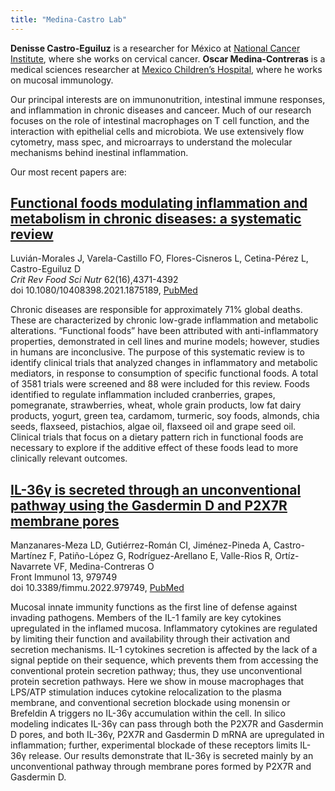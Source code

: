 ```yaml
---
title: "Medina-Castro Lab"
---
```


**Denisse Castro-Eguiluz** is a researcher for México at [National Cancer Institute](https://www.incan.salud.gob.mx), where she works on cervical cancer. **Oscar Medina-Contreras** is a medical sciences researcher at [Mexico Children’s Hospital](https://www.himfg.edu.mx/), where he works on mucosal immunology.

Our principal interests are on immunonutrition, intestinal immune responses, and inflammation in chronic diseases and canceer. Much of our research focuses on the role of intestinal macrophages on T cell function, and the interaction with epithelial cells and microbiota. We use extensively flow cytometry, mass spec, and microarrays to understand the molecular mechanisms behind inestinal inflammation.

Our most recent papers are:

:::callout-important
## [Functional foods modulating inflammation and metabolism in chronic diseases: a systematic review](https://www.tandfonline.com/doi/abs/10.1080/10408398.2021.1875189)

Luvián-Morales J, Varela-Castillo FO, Flores-Cisneros L, Cetina-Pérez L, Castro-Eguiluz D\
*Crit Rev Food Sci Nutr* 62(16),4371-4392\
doi 10.1080/10408398.2021.1875189, [PubMed](https://pubmed.ncbi.nlm.nih.gov/33506690/)

Chronic diseases are responsible for approximately 71% global deaths. These are characterized by chronic low-grade inflammation and metabolic alterations. "Functional foods" have been attributed with anti-inflammatory properties, demonstrated in cell lines and murine models; however, studies in humans are inconclusive. The purpose of this systematic review is to identify clinical trials that analyzed changes in inflammatory and metabolic mediators, in response to consumption of specific functional foods. A total of 3581 trials were screened and 88 were included for this review. Foods identified to regulate inflammation included cranberries, grapes, pomegranate, strawberries, wheat, whole grain products, low fat dairy products, yogurt, green tea, cardamom, turmeric, soy foods, almonds, chia seeds, flaxseed, pistachios, algae oil, flaxseed oil and grape seed oil. Clinical trials that focus on a dietary pattern rich in functional foods are necessary to explore if the additive effect of these foods lead to more clinically relevant outcomes.
:::

:::callout-important
## [IL-36γ is secreted through an unconventional pathway using the Gasdermin D and P2X7R membrane pores](https://www.frontiersin.org/articles/10.3389/fimmu.2022.979749/full)

Manzanares-Meza LD, Gutiérrez-Román CI, Jiménez-Pineda A, Castro-Martínez F, Patiño-López G, Rodríguez-Arellano E, Valle-Rios R, Ortíz-Navarrete VF, Medina-Contreras O\
Front Immunol 13, 979749\
doi 10.3389/fimmu.2022.979749, [PubMed](https://pubmed.ncbi.nlm.nih.gov/36059446/)

Mucosal innate immunity functions as the first line of defense against invading pathogens. Members of the IL-1 family are key cytokines upregulated in the inflamed mucosa. Inflammatory cytokines are regulated by limiting their function and availability through their activation and secretion mechanisms. IL-1 cytokines secretion is affected by the lack of a signal peptide on their sequence, which prevents them from accessing the conventional protein secretion pathway; thus, they use unconventional protein secretion pathways. Here we show in mouse macrophages that LPS/ATP stimulation induces cytokine relocalization to the plasma membrane, and conventional secretion blockade using monensin or Brefeldin A triggers no IL-36γ accumulation within the cell. In silico modeling indicates IL-36γ can pass through both the P2X7R and Gasdermin D pores, and both IL-36γ, P2X7R and Gasdermin D mRNA are upregulated in inflammation; further, experimental blockade of these receptors limits IL-36γ release. Our results demonstrate that IL-36γ is secreted mainly by an unconventional pathway through membrane pores formed by P2X7R and Gasdermin D.
:::